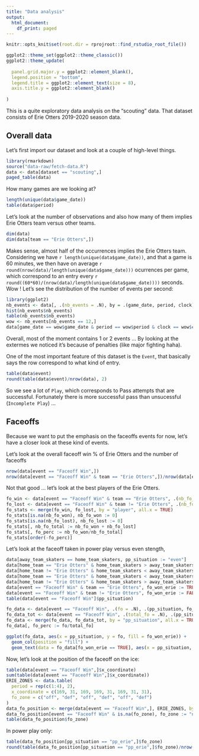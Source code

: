 ```yaml
---
title: "Data analysis"
output:
  html_document:
    df_print: paged
---
```


```r
knitr::opts_knit$set(root.dir = rprojroot::find_rstudio_root_file())

ggplot2::theme_set(ggplot2::theme_classic())
ggplot2::theme_update(
  
  panel.grid.major.y = ggplot2::element_blank(),
  legend.position = "bottom",
  legend.title = ggplot2::element_text(size = 8),
  axis.title.y = ggplot2::element_blank()
  
)
```

This is a quite exploratory data analysis on the "scouting" data. That dataset consists of Erie Otters 2019-2020 season data.

## Overall data

Let's first import our dataset and look at a couple of high-level things.

```r
library(rmarkdown)
source("data-raw/fetch-data.R")
data <- data[dataset == "scouting",]
paged_table(data)
```

How many games are we looking at? 

```r
length(unique(data$game_date))
table(data$period)
```

Let's look at the number of observations and also how many of them implies Erie Otters team versus other teams.

```r
dim(data)
dim(data[team == "Erie Otters",])
```

Makes sense, almost half of the occurrences implies the Erie Otters team. Considering we have `r length(unique(data$game_date))`, and that a game is 60 minutes, we then have on average `r round(nrow(data)/length(unique(data$game_date)))` ocurrences per game, which correspond to an entry every `r round((60*60)/(nrow(data)/length(unique(data$game_date))))` seconds. Wow ! Let's see the distribution of the number of events per second:

```r
library(ggplot2)
nb_events <- data[, .(nb_events = .N), by = .(game_date, period, clock)]
hist(nb_events$nb_events)
table(nb_events$nb_events)
wow <- nb_events[nb_events == 12,]
data[game_date == wow$game_date & period == wow$period & clock == wow$clock,]
```

Overall, most of the moment contains 1 or 2 events ... By looking at the extermes we noticed it's because of penalties (like major fighting haha).

One of the most important feature of this dataset is the `Event`, that basically says the row correspond to what kind of entry.

```r
table(data$event)
round(table(data$event)/nrow(data), 2)
```

So we see a lot of `Play`, which corresponds to Pass attempts that are successful. Fortunately there is more successful pass than unsucessful (`Incomplete Play`) ... 

## Faceoffs

Because we want to put the emphasis on the faceoffs events for now, let's have a closer look at these kind of events.

Let's look at the overall faceoff win % of Erie Otters and the number of faceoffs

```r
nrow(data[event == "Faceoff Win",])
nrow(data[event == "Faceoff Win" & team == "Erie Otters",])/nrow(data[event == "Faceoff Win",])
```

Not that good ... let's look at the best players of the Erie Otters.

```r
fo_win <- data[event == "Faceoff Win" & team == "Erie Otters", .(nb_fo_won = .N), by = .(player)]
fo_lost <- data[event == "Faceoff Win" & team != "Erie Otters", .(nb_fo_lost = .N), by = .(player = player_2)]
fo_stats <- merge(fo_win, fo_lost, by = "player", all.x = TRUE)
fo_stats[is.na(nb_fo_won), nb_fo_won := 0]
fo_stats[is.na(nb_fo_lost), nb_fo_lost := 0]
fo_stats[, nb_fo_total := nb_fo_won + nb_fo_lost]
fo_stats[, fo_perc := nb_fo_won/nb_fo_total]
fo_stats[order(-fo_perc)]
```

Let's look at the faceoff taken in power play versus even stength,

```r
data[away_team_skaters == home_team_skaters, pp_situation := "even"]
data[home_team == "Erie Otters" & home_team_skaters > away_team_skaters, pp_situation := "pp_erie"]
data[home_team != "Erie Otters" & home_team_skaters < away_team_skaters, pp_situation := "pp_erie"]
data[home_team == "Erie Otters" & home_team_skaters < away_team_skaters, pp_situation := "pk_erie"]
data[home_team != "Erie Otters" & home_team_skaters > away_team_skaters, pp_situation := "pk_erie"]
data[event == "Faceoff Win" & team == "Erie Otters", fo_won_erie := TRUE]
data[event == "Faceoff Win" & team != "Erie Otters", fo_won_erie := FALSE]
table(data[event == "Faceoff Win"]$pp_situation)

fo_data <- data[event == "Faceoff Win", .(fo = .N), .(pp_situation, fo_won_erie)]
fo_data_tot <- data[event == "Faceoff Win", .(total_fo = .N), .(pp_situation)]
fo_data <- merge(fo_data, fo_data_tot, by = "pp_situation", all.x = TRUE)
fo_data[, fo_perc := fo/total_fo]

ggplot(fo_data, aes(x = pp_situation, y = fo, fill = fo_won_erie)) +
  geom_col(position = "fill") +
  geom_text(data = fo_data[fo_won_erie == TRUE], aes(x = pp_situation, label = round(fo_perc, 2), y=fo_perc + 0.04))
```

Now, let's look at the position of the faceoff on the ice: 

```r
table(data[event == "Faceoff Win",]$x_coordinate)
sum(table(data[event == "Faceoff Win",]$x_coordinate))
ERIE_ZONES <- data.table(
  period = rep(c(1:4), 2),
  x_coordinate = c(169, 31, 169, 169, 31, 169, 31, 31),
  fo_zone = c("off", "def", "off", "def", "off", "def")
)
data_fo_position <- merge(data[event == "Faceoff Win",], ERIE_ZONES, by = c("period", "x_coordinate"), all.x = TRUE)
data_fo_position[event == "Faceoff Win" & is.na(fo_zone), fo_zone := "neutral"]
table(data_fo_position$fo_zone)
```

In power play only:

```r
table(data_fo_position[pp_situation == "pp_erie",]$fo_zone)
round(table(data_fo_position[pp_situation == "pp_erie",]$fo_zone)/nrow(data_fo_position[pp_situation == "pp_erie",]), 2)
```

